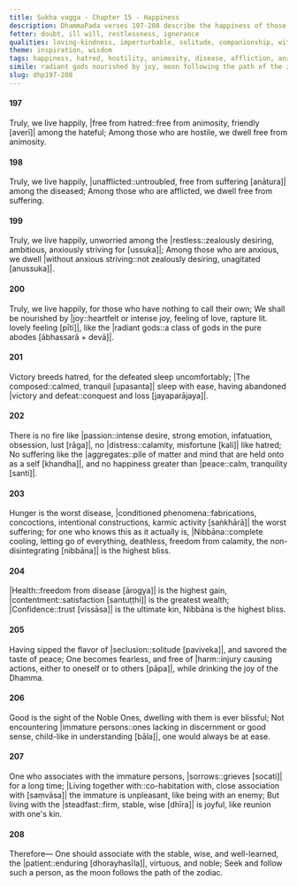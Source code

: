 ```yaml
---
title: Sukha vagga - Chapter 15 - Happiness
description: DhammaPada verses 197-208 describe the happiness of those who live without hatred, affliction, and anxiety. It includes poetic verses on happiness and Nibbāna, and emphasizes seeing, dwelling, and association with the wise, Noble Ones.
fetter: doubt, ill will, restlessness, ignorance
qualities: loving-kindness, imperturbable, solitude, companionship, with nothing
theme: inspiration, wisdom
tags: happiness, hatred, hostility, animosity, disease, affliction, anxiety, restlessness, joy, radiant gods, victory, defeat, passion, distress, aggregates, peace, hunger, conditioned things, fabrications, concoctions, intentional constructions, karmic activity, health, contentment, satisfaction, confidence, trust, Nibbāna, tranquility, insight, seclusion, solitude, Noble Ones, immature persons, harm, stable, wise, well-learned, patient, virtuous, moon, stars
simile: radiant gods nourished by joy, moon following the path of the zodiac
slug: dhp197-208
---
```


#### 197

Truly, we live happily,
|free from hatred::free from animosity, friendly [averī]| among the hateful;
Among those who are hostile,
we dwell free from animosity.

#### 198

Truly, we live happily,
|unafflicted::untroubled, free from suffering [anātura]| among the diseased;
Among those who are afflicted,
we dwell free from suffering.

#### 199

Truly, we live happily,
unworried among the |restless::zealously desiring, ambitious, anxiously striving for [ussuka]|;
Among those who are anxious,
we dwell |without anxious striving::not zealously desiring, unagitated [anussuka]|.

#### 200

Truly, we live happily,
for those who have nothing to call their own;
We shall be nourished by |joy::heartfelt or intense joy, feeling of love, rapture lit. lovely feeling [pīti]|,
like the |radiant gods::a class of gods in the pure abodes [ābhassarā + devā]|.

#### 201

Victory breeds hatred,
for the defeated sleep uncomfortably;
|The composed::calmed, tranquil [upasanta]| sleep with ease,
having abandoned |victory and defeat::conquest and loss [jayaparājaya]|.

#### 202

There is no fire like |passion::intense desire, strong emotion, infatuation, obsession, lust [rāga]|,
no |distress::calamity, misfortune [kali]| like hatred;
No suffering like the |aggregates::pile of matter and mind that are held onto as a self [khandha]|,
and no happiness greater than |peace::calm, tranquility [santi]|.

#### 203

Hunger is the worst disease,
|conditioned phenomena::fabrications, concoctions, intentional constructions, karmic activity [saṅkhārā]| the worst suffering;
for one who knows this as it actually is,
|Nibbāna::complete cooling, letting go of everything, deathless, freedom from calamity, the non-disintegrating [nibbāna]| is the highest bliss.

#### 204

|Health::freedom from disease [ārogya]| is the highest gain,
|contentment::satisfaction [santuṭṭhi]| is the greatest wealth;
|Confidence::trust [vissāsa]| is the ultimate kin,
Nibbāna is the highest bliss.

#### 205

Having sipped the flavor of |seclusion::solitude [paviveka]|,
and savored the taste of peace;
One becomes fearless, and free of |harm::injury causing actions, either to oneself or to others [pāpa]|,
while drinking the joy of the Dhamma.

#### 206

Good is the sight of the Noble Ones,
dwelling with them is ever blissful;
Not encountering |immature persons::ones lacking in discernment or good sense, child-like in understanding [bāla]|,
one would always be at ease.

#### 207

One who associates with the immature persons,
|sorrows::grieves [socati]| for a long time;
|Living together with::co-habitation with, close association with [saṃvāsa]| the immature is unpleasant,
like being with an enemy;
But living with the |steadfast::firm, stable, wise [dhīra]| is joyful,
like reunion with one's kin.

#### 208

Therefore—
One should associate with the stable, wise, and well-learned,
the |patient::enduring [dhorayhasīla]|, virtuous, and noble;
Seek and follow such a person,
as the moon follows the path of the zodiac.